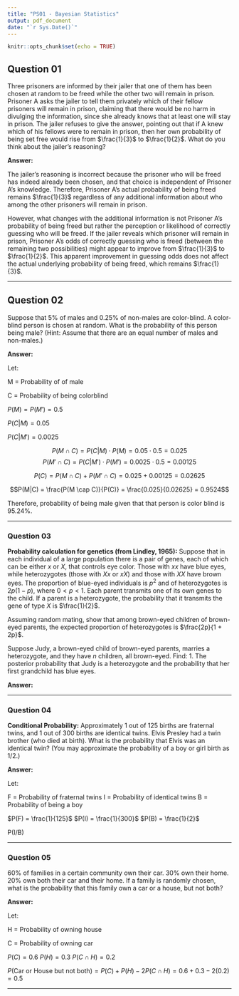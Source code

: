 ```yaml
---
title: "PS01 - Bayesian Statistics"
output: pdf_document
date: "`r Sys.Date()`"
---
```


```r
knitr::opts_chunk$set(echo = TRUE)
```

## Question 01

Three prisoners are informed by their jailer that one of them has been chosen at random to be freed while the other two will remain in prison. Prisoner A asks the jailer to tell them privately which of their fellow prisoners will remain in prison, claiming that there would be no harm in divulging the information, since she already knows that at least one will stay in prison. The jailer refuses to give the answer, pointing out that if A knew which of his fellows were to remain in prison, then her own probability of being set free would rise from $\frac{1}{3}$ to $\frac{1}{2}$. What do you think about the jailer’s reasoning?

**Answer:**

The jailer's reasoning is incorrect because the prisoner who will be freed has indeed already been chosen, and that choice is independent of Prisoner A's knowledge. Therefore, Prisoner A's actual probability of being freed remains $\frac{1}{3}$ regardless of any additional information about who among the other prisoners will remain in prison.

However, what changes with the additional information is not Prisoner A's probability of being freed but rather the perception or likelihood of correctly guessing who will be freed. If the jailer reveals which prisoner will remain in prison, Prisoner A's odds of correctly guessing who is freed (between the remaining two possibilities) might appear to improve from $\frac{1}{3}$ to $\frac{1}{2}$. This apparent improvement in guessing odds does not affect the actual underlying probability of being freed, which remains $\frac{1}{3}$.

------------------------------------------------------------------------

## Question 02

Suppose that 5% of males and 0.25% of non-males are color-blind. A color-blind person is chosen at random. What is the probability of this person being male? (Hint: Assume that there are an equal number of males and non-males.)

**Answer:**

Let:

M = Probability of of male

C = Probability of being colorblind

$P(M)=P(M′)=0.5$

$P(C|M) = 0.05$

$P(C|M') = 0.0025$

$$P(M \cap C) = P(C|M) \cdot P(M) = 0.05 \cdot 0.5 = 0.025$$ $$P(M' \cap C) = P(C|M') \cdot P(M') = 0.0025 \cdot 0.5 = 0.00125$$

$$P(C) = P(M \cap C) + P(M' \cap C) = 0.025 + 0.00125 = 0.02625$$

$$P(M|C) = \frac{P(M \cap C)}{P(C)} = \frac{0.025}{0.02625} = 0.9524$$

Therefore, probability of being male given that that person is color blind is 95.24%.

------------------------------------------------------------------------

### Question 03

**Probability calculation for genetics (from Lindley, 1965):** Suppose that in each individual of a large population there is a pair of genes, each of which can be either $x$ or $X$, that controls eye color. Those with $xx$ have blue eyes, while heterozygotes (those with $Xx$ or $xX$) and those with $XX$ have brown eyes. The proportion of blue-eyed individuals is $p^2$ and of heterozygotes is $2p(1 - p)$, where $0 < p < 1$. Each parent transmits one of its own genes to the child. If a parent is a heterozygote, the probability that it transmits the gene of type $X$ is $\frac{1}{2}$.

Assuming random mating, show that among brown-eyed children of brown-eyed parents, the expected proportion of heterozygotes is $\frac{2p}{1 + 2p}$.

Suppose Judy, a brown-eyed child of brown-eyed parents, marries a heterozygote, and they have $n$ children, all brown-eyed. Find: 1. The posterior probability that Judy is a heterozygote and the probability that her first grandchild has blue eyes.

**Answer:**




---

### Question 04

**Conditional Probability:** Approximately 1 out of 125 births are fraternal twins, and 1 out of 300 births are identical twins. Elvis Presley had a twin brother (who died at birth). What is the probability that Elvis was an identical twin? (You may approximate the probability of a boy or girl birth as 1/2.)



**Answer:**

Let: 

F = Probability of fraternal twins 
I = Probability of identical twins 
B = Probability of being a boy 

$P(F) = \frac{1}{125}$
$P(I) = \frac{1}{300}$
$P(B) = \frac{1}{2}$

P(I/B)



---


### Question 05

60% of families in a certain community own their car. 30% own their home. 20% own both their car and their home. If a family is randomly chosen, what is the probability that this family own a car or a house, but not both?

**Answer:**

Let:

H = Probability of owning house

C = Probability of owning car

$P(C) = 0.6$ $P(H) = 0.3$ $P(C \cap H) = 0.2$

$P(\text{Car or House but not both}) = P(C)+ P(H) − 2P(C \cap H) = 0.6 + 0.3 - 2(0.2) = 0.5$

------------------------------------------------------------------------
